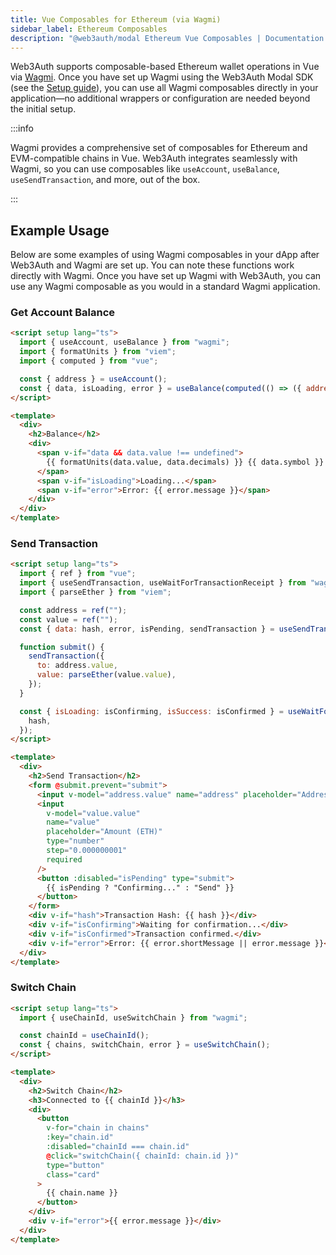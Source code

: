 ```yaml
---
title: Vue Composables for Ethereum (via Wagmi)
sidebar_label: Ethereum Composables
description: "@web3auth/modal Ethereum Vue Composables | Documentation - Web3Auth"
---
```


Web3Auth supports composable-based Ethereum wallet operations in Vue via [Wagmi](https://wagmi.sh/).
Once you have set up Wagmi using the Web3Auth Modal SDK (see the
[Setup guide](./setup#wagmi-integration)), you can use all Wagmi composables directly in your
application—no additional wrappers or configuration are needed beyond the initial setup.

:::info

Wagmi provides a comprehensive set of composables for Ethereum and EVM-compatible chains in Vue.
Web3Auth integrates seamlessly with Wagmi, so you can use composables like `useAccount`,
`useBalance`, `useSendTransaction`, and more, out of the box.

:::

## Example Usage

Below are some examples of using Wagmi composables in your dApp after Web3Auth and Wagmi are set up.
You can note these functions work directly with Wagmi. Once you have set up Wagmi with Web3Auth, you
can use any Wagmi composable as you would in a standard Wagmi application.

### Get Account Balance

```html
<script setup lang="ts">
  import { useAccount, useBalance } from "wagmi";
  import { formatUnits } from "viem";
  import { computed } from "vue";

  const { address } = useAccount();
  const { data, isLoading, error } = useBalance(computed(() => ({ address: address.value })));
</script>

<template>
  <div>
    <h2>Balance</h2>
    <div>
      <span v-if="data && data.value !== undefined">
        {{ formatUnits(data.value, data.decimals) }} {{ data.symbol }}
      </span>
      <span v-if="isLoading">Loading...</span>
      <span v-if="error">Error: {{ error.message }}</span>
    </div>
  </div>
</template>
```

### Send Transaction

```html
<script setup lang="ts">
  import { ref } from "vue";
  import { useSendTransaction, useWaitForTransactionReceipt } from "wagmi";
  import { parseEther } from "viem";

  const address = ref("");
  const value = ref("");
  const { data: hash, error, isPending, sendTransaction } = useSendTransaction();

  function submit() {
    sendTransaction({
      to: address.value,
      value: parseEther(value.value),
    });
  }

  const { isLoading: isConfirming, isSuccess: isConfirmed } = useWaitForTransactionReceipt({
    hash,
  });
</script>

<template>
  <div>
    <h2>Send Transaction</h2>
    <form @submit.prevent="submit">
      <input v-model="address.value" name="address" placeholder="Address" required />
      <input
        v-model="value.value"
        name="value"
        placeholder="Amount (ETH)"
        type="number"
        step="0.000000001"
        required
      />
      <button :disabled="isPending" type="submit">
        {{ isPending ? "Confirming..." : "Send" }}
      </button>
    </form>
    <div v-if="hash">Transaction Hash: {{ hash }}</div>
    <div v-if="isConfirming">Waiting for confirmation...</div>
    <div v-if="isConfirmed">Transaction confirmed.</div>
    <div v-if="error">Error: {{ error.shortMessage || error.message }}</div>
  </div>
</template>
```

### Switch Chain

```html
<script setup lang="ts">
  import { useChainId, useSwitchChain } from "wagmi";

  const chainId = useChainId();
  const { chains, switchChain, error } = useSwitchChain();
</script>

<template>
  <div>
    <h2>Switch Chain</h2>
    <h3>Connected to {{ chainId }}</h3>
    <div>
      <button
        v-for="chain in chains"
        :key="chain.id"
        :disabled="chainId === chain.id"
        @click="switchChain({ chainId: chain.id })"
        type="button"
        class="card"
      >
        {{ chain.name }}
      </button>
    </div>
    <div v-if="error">{{ error.message }}</div>
  </div>
</template>
```
